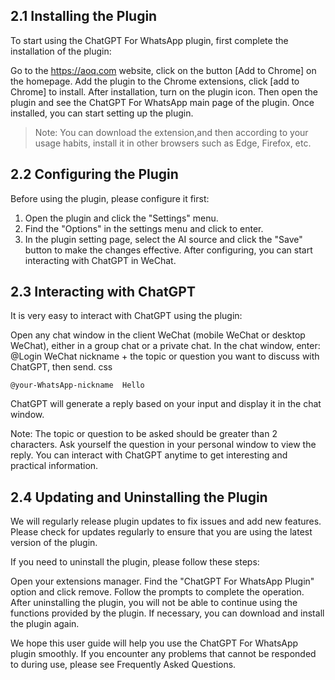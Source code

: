 ## 2.1 Installing the Plugin
To start using the ChatGPT For WhatsApp plugin, first complete the installation of the plugin:

Go to the https://aoq.com website, click on the button [Add to Chrome] on the homepage.
Add the plugin to the Chrome extensions, click [add to Chrome] to install.
After installation, turn on the plugin icon. Then open the plugin and see the ChatGPT For WhatsApp main page of the plugin.
Once installed, you can start setting up the plugin.
> Note: You can download the extension,and then  according to your usage habits, install it in other browsers such as Edge, Firefox, etc.

## 2.2 Configuring the Plugin
Before using the plugin, please configure it first:

1. Open the plugin and click the "Settings" menu.
2. Find the "Options" in the settings menu and click to enter.
3. In the plugin setting page, select the AI source and click the "Save" button to make the changes effective. After configuring, you can start interacting with ChatGPT in WeChat.
## 2.3 Interacting with ChatGPT
It is very easy to interact with ChatGPT using the plugin:

Open any chat window in the client WeChat (mobile WeChat or desktop WeChat), either in a group chat or a private chat.
In the chat window, enter: @Login WeChat nickname + the topic or question you want to discuss with ChatGPT, then send.
css
```
@your-WhatsApp-nickname  Hello
```
ChatGPT will generate a reply based on your input and display it in the chat window.

Note:
The topic or question to be asked should be greater than 2 characters.
Ask yourself the question in your personal window to view the reply.
You can interact with ChatGPT anytime to get interesting and practical information.

## 2.4 Updating and Uninstalling the Plugin
We will regularly release plugin updates to fix issues and add new features. Please check for updates regularly to ensure that you are using the latest version of the plugin.

If you need to uninstall the plugin, please follow these steps:

Open your extensions manager.
Find the "ChatGPT For WhatsApp Plugin" option and click remove.
Follow the prompts to complete the operation.
After uninstalling the plugin, you will not be able to continue using the functions provided by the plugin. If necessary, you can download and install the plugin again.

We hope this user guide will help you use the ChatGPT For WhatsApp plugin smoothly. If you encounter any problems that cannot be responded to during use, please see Frequently Asked Questions.